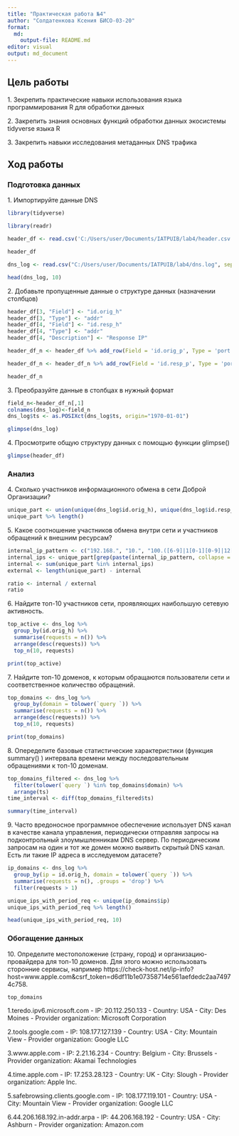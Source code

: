 ```yaml
---
title: "Практическая работа №4"
author: "Солдатенкова Ксения БИСО-03-20"
format: 
  md:
    output-file: README.md
editor: visual
output: md_document
---
```


## Цель работы

1\. Зекрепить практические навыки использования языка программирования R для
обработки данных

2\. Закрепить знания основных функций обработки данных экосистемы tidyverse
языка R

3\. Закрепить навыки исследования метаданных DNS трафика

## Ход работы

### Подготовка данных

1\. Импортируйте данные DNS

```r
library(tidyverse)
```
```r
library(readr)
```
```r
header_df <- read.csv('C:/Users/user/Documents/IATPUIB/lab4/header.csv')
```
```r
header_df
```
```r
dns_log <- read.csv("C:/Users/user/Documents/IATPUIB/lab4/dns.log", sep='\t')
```
```r
head(dns_log, 10)
```


2\. Добавьте пропущенные данные о структуре данных (назначении столбцов)
```r
header_df[3, "Field"] <- "id.orig_h"
header_df[3, "Type"] <- "addr"
header_df[4, "Field"] <- "id.resp_h"
header_df[4, "Type"] <- "addr"
header_df[4, "Description"] <- "Response IP"
```

```r
header_df_n <- header_df %>% add_row(Field = 'id.orig_p', Type = 'port', Description = 'Origin port', .before = 4)
```


```r


header_df_n <- header_df_n %>% add_row(Field = 'id.resp_p', Type = 'port', Description = 'Response port', .before = 6)
```
```r
header_df_n
```


3\. Преобразуйте данные в столбцах в нужный формат

```r
field_n<-header_df_n[,1]
colnames(dns_log)<-field_n
dns_log$ts <- as.POSIXct(dns_log$ts, origin="1970-01-01")

glimpse(dns_log)
```


4\. Просмотрите общую структуру данных с помощью функции glimpse()

```r
glimpse(header_df)
```

### Анализ

4\. Сколько участников информационного обмена в сети Доброй Организации?

```r
unique_part <- union(unique(dns_log$id.orig_h), unique(dns_log$id.resp_h))
unique_part %>% length()
```

5\. Какое соотношение участников обмена внутри сети и участников обращений к внешним ресурсам?

```r
internal_ip_pattern <- c("192.168.", "10.", "100.([6-9]|1[0-1][0-9]|12[0-7]).", "172.((1[6-9])|(2[0-9])|(3[0-1])).")
internal_ips <- unique_part[grep(paste(internal_ip_pattern, collapse = "|"), unique_part)]
internal <- sum(unique_part %in% internal_ips)
external <- length(unique_part) - internal

ratio <- internal / external
ratio
```


6\. Найдите топ-10 участников сети, проявляющих наибольшую сетевую активность.

```r
top_active <- dns_log %>%
  group_by(id.orig_h) %>%
  summarise(requests = n()) %>%
  arrange(desc(requests)) %>%
  top_n(10, requests)

print(top_active)
```


7\. Найдите топ-10 доменов, к которым обращаются пользователи сети и соответственное количество обращений.

```r
top_domains <- dns_log %>%
  group_by(domain = tolower(`query `)) %>%
  summarise(requests = n()) %>%
  arrange(desc(requests)) %>%
  top_n(10, requests)

print(top_domains)
```


8\. Опеределите базовые статистические характеристики (функция summary() ) интервала времени между последовательным обращениями к топ-10 доменам.

```r
top_domains_filtered <- dns_log %>% 
  filter(tolower(`query `) %in% top_domains$domain) %>%
  arrange(ts)
time_interval <- diff(top_domains_filtered$ts)

summary(time_interval)
```


9\. Часто вредоносное программное обеспечение использует DNS канал в качестве канала управления, периодически отправляя запросы на подконтрольный злоумышленникам DNS сервер.
По периодическим запросам на один и тот же домен можно выявить скрытый DNS канал. Есть ли такие IP адреса в исследуемом датасете?

```r
ip_domains <- dns_log %>%
  group_by(ip = id.orig_h, domain = tolower(`query `)) %>%
  summarise(requests = n(), .groups = 'drop') %>%
  filter(requests > 1)

unique_ips_with_period_req <- unique(ip_domains$ip)
unique_ips_with_period_req %>% length()
```
```r
head(unique_ips_with_period_req, 10)
```


### Обогащение данных

10\. Определите местоположение (страну, город) и организацию-провайдера для топ-10 доменов. Для этого можно использовать сторонние сервисы, например https://check-host.net/ip-info?host=www.apple.com&csrf_token=d6df11b1e07358714e561aefdedc2aa74974c758.

```r
top_domains
```
1\.teredo.ipv6.microsoft.com
- IP: 20.112.250.133
- Country: USA
- City: Des Moines
- Provider organization: Microsoft Corporation

2\.tools.google.com
- IP: 108.177.127.139
- Country: USA
- City: Mountain View
- Provider organization: Google LLC

3\.www.apple.com
- IP: 2.21.16.234
- Country: Belgium
- City: Brussels
- Provider organization: Akamai Technologies

4\.time.apple.com
- IP: 17.253.28.123
- Country: UK
- City: Slough
- Provider organization: Apple Inc.

5\.safebrowsing.clients.google.com
- IP: 108.177.119.101
- Country: USA
- City: Mountain View
- Provider organization: Google LLC

6\.44.206.168.192.in-addr.arpa
- IP: 44.206.168.192
- Country: USA
- City:	Ashburn
- Provider organization:	Amazon.com
